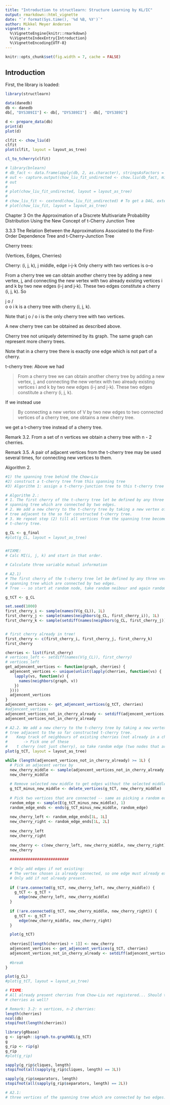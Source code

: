 ```yaml
---
title: "Introduction to structlearn: Structure Learning by KL/IC"
output: rmarkdown::html_vignette
date: "`r format(Sys.time(), '%d %B, %Y')`"
author: Mikkel Meyer Andersen
vignette: >
  %\VignetteEngine{knitr::rmarkdown}
  %\VignetteIndexEntry{Introduction}
  %\VignetteEncoding{UTF-8}
---
```


```r
knitr::opts_chunk$set(fig.width = 7, cache = FALSE)
```

## Introduction

First, the library is loaded:
```r
library(structlearn)
```


```r
data(danedb)
db <- danedb
db[, "DYS389II"] <- db[, "DYS389II"] - db[, "DYS389I"]
```

```r
d <- prepare_data(db)
print(d)
plot(d)
```

```r
clfit <- chow_liu(d)
clfit
plot(clfit, layout = layout_as_tree)
```

```r
cl_to_tcherry(clfit)
```



```r
# library(bnlearn)
# db_fact <- data.frame(apply(db, 2, as.character), stringsAsFactors = TRUE)
# out <- capture.output(chow_liu_fit_undirected <- chow.liu(db_fact, mi = "mi", debug = TRUE))
# out
# 
# plot(chow_liu_fit_undirected, layout = layout_as_tree)
# 
# chow_liu_fit <- cextend(chow_liu_fit_undirected) # To get a DAG, extension is needed
# plot(chow_liu_fit, layout = layout_as_tree)
``` 

Chapter 3
On the Approximation of a Discrete
Multivariate Probability Distribution Using
the New Concept of t-Cherry Junction Tree

3.3.3  The Relation Between the Approximations Associated to the First-Order Dependence Tree and t-Cherry-Junction Tree

Cherry trees:

(Vertices, Edges, Cherries)

Cherry: (i, j, k), j middle, edge i-j-k
Only cherry with two vertices is o--o

From a cherry tree we can obtain another cherry tree by adding a new vertex, j, and
connecting the new vertex with two already existing vertices i and k by two new edges (i-j and j-k).
These two edges constitute a cherry (i, j, k). So

   j
   o
  / \
 o   o
 i   k
is a cherry tree with cherry (i, j, k).

Note that
   j
   o
  /
 o 
 i
is the only cherry tree with two vertices.

A new cherry tree can be obtained as described above.

Cherry tree not uniquely determined by its graph. 
The same graph can represent more cherry trees.

Note that in a cherry tree there is exactly one edge which is not part of a
cherry.


t-cherry tree:
Above we had

> From a cherry tree we can obtain another cherry tree by adding a new vertex, j, and
connecting the new vertex with two already existing vertices i and k by two new edges (i-j and j-k).
These two edges constitute a cherry (i, j, k).

If we instead use

> By connecting a new vertex of V by two new edges to two connected vertices
of a cherry tree, one obtains a new cherry tree.

we get a t-cherry tree instead of a cherry tree.


Remark 3.2. From a set of n vertices we obtain a cherry tree with n - 2 cherries.

Remark 3.5. A pair of adjacent vertices from the t-cherry tree may be used several
times, for connecting new vertices to them.

Algorithm 2.

```r
#1) the spanning tree behind the Chow–Liu
#2) construct a t-cherry tree from this spanning tree
#3) Algorithm 1: assign a t-cherry-junction tree to this t-cherry tree

# Algorithm 2.:
# 1. The first cherry of the t-cherry tree let be defined by any three vertices of the
# spanning tree which are connected by two edges.
# 2. We add a new cherry to the t-cherry tree by taking a new vertex of the spanning
# tree adjacent to the so far constructed t-cherry tree.
# 3. We repeat step (2) till all vertices from the spanning tree become included in the
# t-cherry tree.

g_CL <- g_final
#plot(g_CL, layout = layout_as_tree)


#FIXME:
# Calc MI(i, j, k) and start in that order.

# Calculate three variable mutual information

# A2.1)
# The first cherry of the t-cherry tree let be defined by any three vertices of the
# spanning tree which are connected by two edges.
# Tree -- so start at random node, take random neibour and again random neigbour (but not the first)

g_tCT <- g_CL

set.seed(1000)
first_cherry_i <- sample(names(V(g_CL)), 1L)
first_cherry_j <- sample(names(neighbors(g_CL, first_cherry_i)), 1L)
first_cherry_k <- sample(setdiff(names(neighbors(g_CL, first_cherry_j)), first_cherry_i), 1L) # except i again


# first cherry already in tree!
first_cherry <- c(first_cherry_i, first_cherry_j, first_cherry_k)
first_cherry 

cherries <- list(first_cherry)
# vertices_left <- setdiff(names(V(g_CL)), first_cherry)
# vertices_left
get_adjencent_vertices <- function(graph, cherries) {
  adjencent_vertices <- unique(unlist(lapply(cherries, function(vs) {
    lapply(vs, function(v) {
      names(neighbors(graph, v))
    })
  })))
  adjencent_vertices
}
adjencent_vertices <- get_adjencent_vertices(g_tCT, cherries)
#adjencent_vertices
adjencent_vertices_not_in_cherry_already <- setdiff(adjencent_vertices, unlist(cherries))
adjencent_vertices_not_in_cherry_already

# A2.2. We add a new cherry to the t-cherry tree by taking a new vertex of the spanning
# tree adjacent to the so far constructed t-cherry tree.
#    Keep track of neighbours of existing cherries (not already in a cherry).
#       -> Pick one of these
#    t cherry (not just cherry), so take random edge (two nodes that are connected) and the nodes there
plot(g_tCT, layout = layout_as_tree)

while (length(adjencent_vertices_not_in_cherry_already) >= 1L) {
  # Pick an adjecent vertex by
  new_cherry_middle <- sample(adjencent_vertices_not_in_cherry_already, 1L)
  new_cherry_middle
  
  # Remove selected new middle to get edges without the selected middle
  g_tCT_minus_new_middle <- delete_vertices(g_tCT, new_cherry_middle)
  
  # Pick two vertices that are connected -- same as picking a random edge; FIXME: random/MI
  random_edge <- sample(E(g_tCT_minus_new_middle), 1)
  random_edge_ends <- ends(g_tCT_minus_new_middle, random_edge)
  
  new_cherry_left <- random_edge_ends[1L, 1L]
  new_cherry_right <- random_edge_ends[1L, 2L]
  
  new_cherry_left
  new_cherry_right
  
  new_cherry <- c(new_cherry_left, new_cherry_middle, new_cherry_right)
  new_cherry
  
  ##########################
  
  # Only add edges if not existing:
  # The vertex chosen is already connected, so one edge must already exist.
  # Only add if not already present.
  
  if (!are.connected(g_tCT, new_cherry_left, new_cherry_middle)) {
    g_tCT <- g_tCT + 
      edge(new_cherry_left, new_cherry_middle)
  }
  
  if (!are.connected(g_tCT, new_cherry_middle, new_cherry_right)) {
    g_tCT <- g_tCT + 
      edge(new_cherry_middle, new_cherry_right)
  }

  plot(g_tCT)
  
  cherries[[length(cherries) + 1]] <- new_cherry
  adjencent_vertices <- get_adjencent_vertices(g_tCT, cherries)
  adjencent_vertices_not_in_cherry_already <- setdiff(adjencent_vertices, unlist(cherries))
  
  #break
}

plot(g_CL)
#plot(g_tCT, layout = layout_as_tree)

# FIXME:
# All already present cherries from Chow-Liu not registered... Should they be in 
# cherries as well?

# Remark: 3.2: n vertices, n-2 cherries:
length(cherries)
ncol(db)
stopifnot(length(cherries))

library(gRbase)
g <- igraph::igraph.to.graphNEL(g_tCT)
g
g_rip <- rip(g)
g_rip
#plot(g_rip)

sapply(g_rip$cliques, length)
stopifnot(all(sapply(g_rip$cliques, length) == 3L))

sapply(g_rip$separators, length)
stopifnot(all(sapply(g_rip$separators, length) == 2L))

```



```r
# A2.1: 
# three vertices of the spanning tree which are connected by two edges.
```

